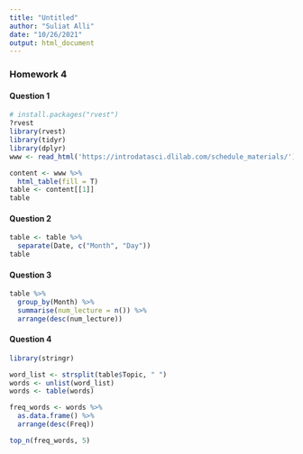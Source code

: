 ```yaml
---
title: "Untitled"
author: "Suliat Alli"
date: "10/26/2021"
output: html_document
---
```

### Homework 4

#### Question 1
```r
# install.packages("rvest")
?rvest
library(rvest)
library(tidyr)
library(dplyr)
www <- read_html('https://introdatasci.dlilab.com/schedule_materials/')

content <- www %>%
  html_table(fill = T)
table <- content[[1]]
table
```

#### Question 2
```r
table <- table %>%
  separate(Date, c("Month", "Day"))
table
```


#### Question 3
```r
table %>%
  group_by(Month) %>%
  summarise(num_lecture = n()) %>%
  arrange(desc(num_lecture))
```

#### Question 4

```r
library(stringr)

word_list <- strsplit(table$Topic, " ")
words <- unlist(word_list)
words <- table(words)

freq_words <- words %>%
  as.data.frame() %>%
  arrange(desc(Freq))

top_n(freq_words, 5)
```

